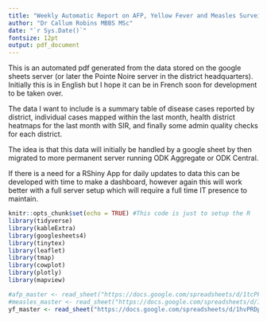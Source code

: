 ```yaml
---
title: "Weekly Automatic Report on AFP, Yellow Fever and Measles Surveillance in Pointe Noire"
author: "Dr Callum Robins MBBS MSc"
date: "`r Sys.Date()`"
fontsize: 12pt
output: pdf_document
---
```


This is an automated pdf generated from the data stored on the google sheets server (or later the Pointe Noire server in the district headquarters). Initially this is in English but I hope it can be in French soon for development to be taken over.

The data I want to include is a summary table of disease cases reported by district, individual cases mapped within the last month, health district heatmaps for the last month with SIR, and finally some admin quality checks for each district.

The idea is that this data will initially be handled by a google sheet by then migrated to more permanent server running ODK Aggregate or ODK Central.

If there is a need for a RShiny App for daily updates to data this can be developed with time to make a dashboard, however again this will work better with a full server setup which will require a full time IT presence to maintain.

```r
knitr::opts_chunk$set(echo = TRUE) #This code is just to setup the R
library(tidyverse)
library(kableExtra)
library(googlesheets4)
library(tinytex)
library(leaflet)
library(tmap)
library(cowplot)
library(plotly)
library(mapview)


```



```r
#afp_master <- read_sheet("https://docs.google.com/spreadsheets/d/1tcPFMdnO3Z_DGnWROzIGAnohcq8j7_iBy1rLUY1XxdY/edit#gid=0")
#measles_master <- read_sheet("https://docs.google.com/spreadsheets/d/1ZctyetGxcd21GDxHKQtddpv9aoV_TrLx2fdbnSqgyRA/edit#gid=0")
yf_master <- read_sheet("https://docs.google.com/spreadsheets/d/1hvPRDpXP9U4lKg6ZkEh7f8zPJcerFiHZgkmiheoCWZI/edit#gid=0")



```


